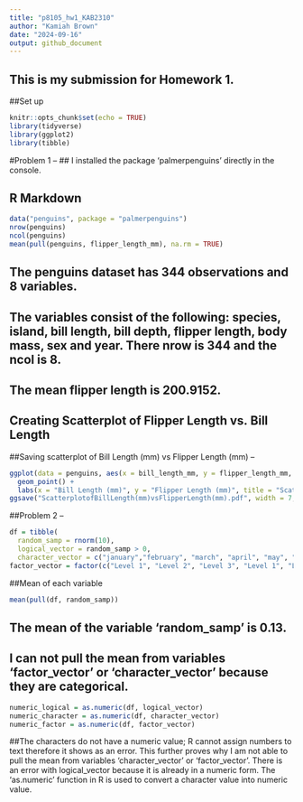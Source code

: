 ```yaml
---
title: "p8105_hw1_KAB2310"
author: "Kamiah Brown"
date: "2024-09-16"
output: github_document
---
```

## This is my submission for Homework 1. 

##Set up
```r
knitr::opts_chunk$set(echo = TRUE)
library(tidyverse)
library(ggplot2)
library(tibble)
```

#Problem 1 -- 
## I installed the package 'palmerpenguins' directly in the console. 

## R Markdown
```r
data("penguins", package = "palmerpenguins")
nrow(penguins)
ncol(penguins)
mean(pull(penguins, flipper_length_mm), na.rm = TRUE)
```
## The penguins dataset has 344 observations and 8 variables. 
## The variables consist of the following: species, island, bill length, bill depth, flipper length, body mass, sex and year. There nrow is 344 and the ncol is 8. 
## The mean flipper length is 200.9152. 

## Creating Scatterplot of Flipper Length vs. Bill Length 
##Saving scatterplot of Bill Length (mm) vs Flipper Length (mm) --
```r
ggplot(data = penguins, aes(x = bill_length_mm, y = flipper_length_mm, color = species)) +
  geom_point() +
  labs(x = "Bill Length (mm)", y = "Flipper Length (mm)", title = "Scatterplot of Flipper Length vs Bill Length by Species") 
ggsave("ScatterplotofBillLength(mm)vsFlipperLength(mm).pdf", width = 7, height = 5)
```


##Problem 2 -- 
```r
df = tibble(
  random_samp = rnorm(10),
  logical_vector = random_samp > 0,
  character_vector = c("january","february", "march", "april", "may", "june", "july", "august", "september", "october"))
factor_vector = factor(c("Level 1", "Level 2", "Level 3", "Level 1", "Level 2", "Level 3", "Level 1", "Level 2", "Level 3", "Level 1"))
```

##Mean of each variable
```r
mean(pull(df, random_samp))
```
## The mean of the variable 'random_samp' is 0.13.
## I can not pull the mean from variables 'factor_vector' or 'character_vector' because they are categorical.

```r
numeric_logical = as.numeric(df, logical_vector)
numeric_character = as.numeric(df, character_vector)
numeric_factor = as.numeric(df, factor_vector)
```
##The characters do not have a numeric value; R cannot assign numbers to text therefore it shows as an error. This further proves why I am not able to pull the mean from variables 'character_vector' or 'factor_vector'. There is an error with logical_vector because it is already in a numeric form. The 'as.numeric' function in R is used to convert a character value into numeric value.
